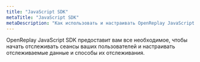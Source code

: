 ```yaml
---
title: "JavaScript SDK"
metaTitle: "JavaScript SDK"
metaDescription: "Как использовать и настраивать OpenReplay JavaScript SDK."
---
```


OpenReplay JavaScript SDK предоставит вам все необходимое, чтобы начать отслеживать сеансы ваших пользователей и настраивать отслеживаемые данные и способы их отслеживания.

<div class="grid grid-cols-1 md:grid-cols-12 gap-6 ">
  <ORCard title="Initialize it" url="/sdk/constructor" description="Узнайте обо всех параметрах конфигурации, доступных для установки и инициализации трекера." width="50"/>
  <ORCard title="Know the methods" url="/sdk/methods" description="Список всех общедоступных методов, которые вы можете использовать для изменения способа отслеживания сеансов." width="50"/>
</div>
